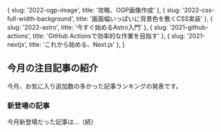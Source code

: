 
  { slug: '2022-ogp-image', title: '攻略、OGP画像作成' },
  { slug: '2022-css-full-width-background', title: '画面幅いっぱいに背景色を敷くCSS実装' },
  { slug: '2022-astro', title: '今すぐ始めるAstro入門' },
  { slug: '2021-github-actions', title: 'GitHub Actionsで効率的な作業を目指す' },
  { slug: '2021-nextjs', title: 'これから始める、Next.js' },
]

## 今月の注目記事の紹介

今月、お気に入り追加数の多かった記事ランキングの発表です。

<RankingTable month="2022年10月" rankingData={rankingData} />

### 新登場の記事

今月新登場だった記事は...（続）
